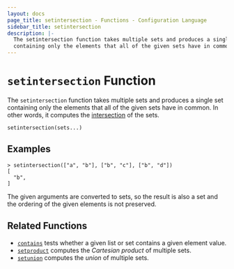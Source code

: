 ```yaml
---
layout: docs
page_title: setintersection - Functions - Configuration Language
sidebar_title: setintersection
description: |-
  The setintersection function takes multiple sets and produces a single set
  containing only the elements that all of the given sets have in common.
---
```


# `setintersection` Function

The `setintersection` function takes multiple sets and produces a single set
containing only the elements that all of the given sets have in common.
In other words, it computes the
[intersection](<https://en.wikipedia.org/wiki/Intersection_(set_theory)>) of the sets.

```hcl
setintersection(sets...)
```

## Examples

```shell-session
> setintersection(["a", "b"], ["b", "c"], ["b", "d"])
[
  "b",
]
```

The given arguments are converted to sets, so the result is also a set and
the ordering of the given elements is not preserved.

## Related Functions

- [`contains`](/docs/from-1.5/functions/collection/contains) tests whether a given list or set contains
  a given element value.
- [`setproduct`](/docs/from-1.5/functions/collection/setproduct) computes the _Cartesian product_ of multiple
  sets.
- [`setunion`](/docs/from-1.5/functions/collection/setunion) computes the _union_ of
  multiple sets.
